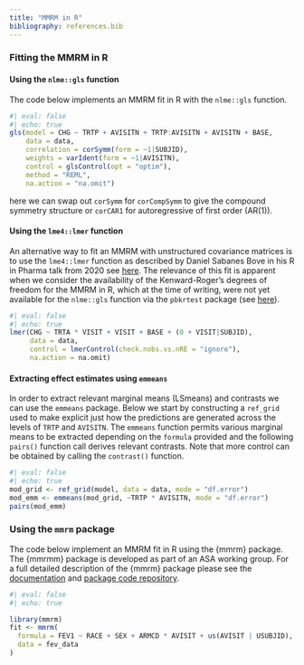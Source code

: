 ```yaml
---
title: "MMRM in R"
bibliography: references.bib
---
```


### Fitting the MMRM in R

#### Using the `nlme::gls` function

The code below implements an MMRM fit in R with the `nlme::gls` function.

```r
#| eval: false
#| echo: true
gls(model = CHG ~ TRTP + AVISITN + TRTP:AVISITN + AVISITN + BASE,
    data = data,
    correlation = corSymm(form = ~1|SUBJID),
    weights = varIdent(form = ~1|AVISITN),
    control = glsControl(opt = "optim"),
    method = "REML",
    na.action = "na.omit")
```

here we can swap out `corSymm` for `corCompSymm` to give the compound symmetry structure or `corCAR1` for autoregressive of first order (AR(1)).

#### Using the `lme4::lmer` function

An alternative way to fit an MMRM with unstructured covariance matrices is to use the `lme4::lmer` function as described by Daniel Sabanes Bove in his R in Pharma talk from 2020 see [here](https://github.com/rinpharma/2020_presentations/blob/main/talks_folder/2020-Sabanes_Bove-Implementing_MMRM_in_R.pdf). The relevance of this fit is apparent when we consider the availability of the Kenward-Roger's degrees of freedom for the MMRM in R, which at the time of writing, were not yet available for the `nlme::gls` function via the `pbkrtest` package (see [here](https://people.math.aau.dk/~sorenh/software/pbkrtest/#NEWS)).

```r
#| eval: false
#| echo: true
lmer(CHG ~ TRTA * VISIT + VISIT + BASE + (0 + VISIT|SUBJID),
     data = data,
     control = lmerControl(check.nobs.vs.nRE = "ignore"),
     na.action = na.omit)
```

#### Extracting effect estimates using `emmeans`

In order to extract relevant marginal means (LSmeans) and contrasts we can use the `emmeans` package. Below we start by constructing a `ref_grid` used to make explicit just how the predictions are generated across the levels of `TRTP` and `AVISITN`. The `emmeans` function permits various marginal means to be extracted depending on the `formula` provided and the following `pairs()` function call derives relevant contrasts. Note that more control can be obtained by calling the `contrast()` function.

```r
#| eval: false
#| echo: true
mod_grid <- ref_grid(model, data = data, mode = "df.error")
mod_emm <- emmeans(mod_grid, ~TRTP * AVISITN, mode = "df.error") 
pairs(mod_emm) 
```

### Using the `mmrm` package

The code below implement an MMRM fit in R using the {mmrm} package. The {mmrmm} package is developed as part of an ASA working group. For a full detailed description of the {mmrm} package please see the [documentation](https://openpharma.github.io/mmrm/latest-tag/) and [package code repository](https://github.com/openpharma/mmrm).

```r
#| eval: false
#| echo: true

library(mmrm)
fit <- mmrm(
  formula = FEV1 ~ RACE + SEX + ARMCD * AVISIT + us(AVISIT | USUBJID),
  data = fev_data
)
```
